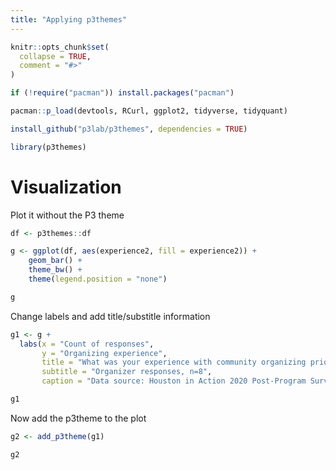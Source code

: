 ```yaml
---
title: "Applying p3themes"
---
```


```r
knitr::opts_chunk$set(
  collapse = TRUE,
  comment = "#>"
)
```

```r
if (!require("pacman")) install.packages("pacman")

pacman::p_load(devtools, RCurl, ggplot2, tidyverse, tidyquant)

install_github("p3lab/p3themes", dependencies = TRUE)

library(p3themes)
```

# Visualization 

Plot it without the P3 theme

```r
df <- p3themes::df

g <- ggplot(df, aes(experience2, fill = experience2)) + 
    geom_bar() + 
    theme_bw() + 
    theme(legend.position = "none")

g
```

Change labels and add title/substitle information

```r
g1 <- g + 
  labs(x = "Count of responses",
       y = "Organizing experience",
       title = "What was your experience with community organizing prior to joining\nthe Census effort with Houston in Action?",
       subtitle = "Organizer responses, n=8",
       caption = "Data source: Houston in Action 2020 Post-Program Survey")

g1
```

Now add the p3theme to the plot

```r

g2 <- add_p3theme(g1)

g2
```


